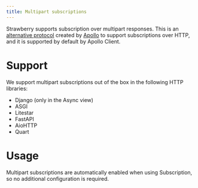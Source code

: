 ```yaml
---
title: Multipart subscriptions
---
```

Strawberry supports subscription over multipart responses. This is an
[alternative protocol](https://www.apollographql.com/docs/router/executing-operations/subscription-multipart-protocol/)
created by [Apollo](https://www.apollographql.com/) to support subscriptions
over HTTP, and it is supported by default by Apollo Client.

# Support

We support multipart subscriptions out of the box in the following HTTP
libraries:

- Django (only in the Async view)
- ASGI
- Litestar
- FastAPI
- AioHTTP
- Quart

# Usage

Multipart subscriptions are automatically enabled when using Subscription, so no
additional configuration is required.
